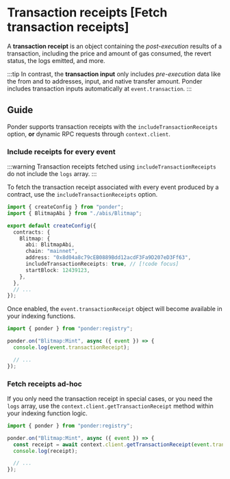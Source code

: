# Transaction receipts [Fetch transaction receipts]

A **transaction receipt** is an object containing the *post-execution* results of a transaction, including the price and amount of gas consumed, the revert status, the logs emitted, and more.

:::tip
In contrast, the **transaction input** only includes *pre-execution* data like the from and to addresses, input, and native transfer amount. Ponder includes transaction inputs automatically at `event.transaction`.
:::

## Guide

Ponder supports transaction receipts with the `includeTransactionReceipts` option, **or** dynamic RPC requests through `context.client`.

### Include receipts for every event

:::warning
Transaction receipts fetched using `includeTransactionReceipts` do not include the `logs` array.
:::

To fetch the transaction receipt associated with every event produced by a contract, use the `includeTransactionReceipts` option.

```ts [ponder.config.ts]
import { createConfig } from "ponder";
import { BlitmapAbi } from "./abis/Blitmap";

export default createConfig({
  contracts: {
    Blitmap: {
      abi: BlitmapAbi,
      chain: "mainnet",
      address: "0x8d04a8c79cEB0889Bdd12acdF3Fa9D207eD3Ff63",
      includeTransactionReceipts: true, // [!code focus]
      startBlock: 12439123,
    },
  },
  // ...
});
```

Once enabled, the `event.transactionReceipt` object will become available in your indexing functions.

```ts [src/index.ts]
import { ponder } from "ponder:registry";

ponder.on("Blitmap:Mint", async ({ event }) => {
  console.log(event.transactionReceipt);

  // ...
});
```

### Fetch receipts ad-hoc

If you only need the transaction receipt in special cases, or you need the `logs` array, use the `context.client.getTransactionReceipt` method within your indexing function logic.

```ts [src/index.ts]
import { ponder } from "ponder:registry";

ponder.on("Blitmap:Mint", async ({ event }) => {
  const receipt = await context.client.getTransactionReceipt(event.transactionHash);
  console.log(receipt);

  // ...
});
```
